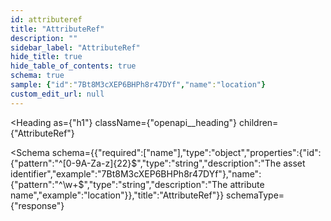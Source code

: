 ```yaml
---
id: attributeref
title: "AttributeRef"
description: ""
sidebar_label: "AttributeRef"
hide_title: true
hide_table_of_contents: true
schema: true
sample: {"id":"7Bt8M3cXEP6BHPh8r47DYf","name":"location"}
custom_edit_url: null
---
```



<Heading
  as={"h1"}
  className={"openapi__heading"}
  children={"AttributeRef"}
>
</Heading>





<Schema
  schema={{"required":["name"],"type":"object","properties":{"id":{"pattern":"^[0-9A-Za-z]{22}$","type":"string","description":"The asset identifier","example":"7Bt8M3cXEP6BHPh8r47DYf"},"name":{"pattern":"^\\w+$","type":"string","description":"The attribute name","example":"location"}},"title":"AttributeRef"}}
  schemaType={"response"}
>
  
</Schema>
            